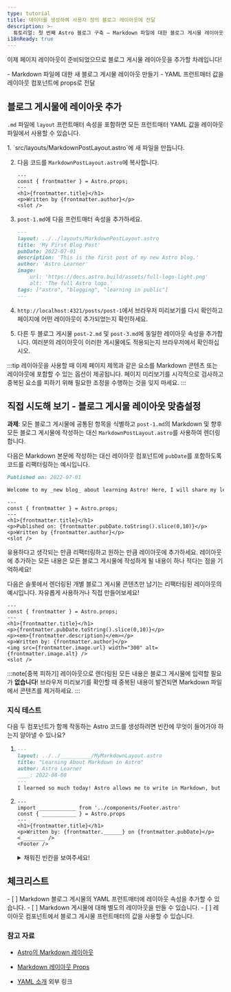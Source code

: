 ```yaml
---
type: tutorial
title: 데이터를 생성하여 사용자 정의 블로그 레이아웃에 전달
description: >-
  튜토리얼: 첫 번째 Astro 블로그 구축 — Markdown 파일에 대한 블로그 게시물 레이아웃을 생성하고 프런트매터 값을 props로 전달합니다.
i18nReady: true
---
```



이제 페이지 레이아웃이 준비되었으므로 블로그 게시물 레이아웃을 추가할 차례입니다!

<PreCheck>
  - Markdown 파일에 대한 새 블로그 게시물 레이아웃 만들기
  - YAML 프런트매터 값을 레이아웃 컴포넌트에 props로 전달
</PreCheck>

## 블로그 게시물에 레이아웃 추가

`.md` 파일에 `layout` 프런트매터 속성을 포함하면 모든 프런트매터 YAML 값을 레이아웃 파일에서 사용할 수 있습니다.

<Steps>
1. `src/layouts/MarkdownPostLayout.astro`에 새 파일을 만듭니다.

2. 다음 코드를 `MarkdownPostLayout.astro`에 복사합니다.

    ```astro title="src/layouts/MarkdownPostLayout.astro"
    ---
    const { frontmatter } = Astro.props;
    ---
    <h1>{frontmatter.title}</h1>
    <p>Written by {frontmatter.author}</p>
    <slot />
    ```

3. `post-1.md`에 다음 프런트매터 속성을 추가하세요.

    ```markdown title="src/pages/posts/post-1.md" ins={2}
    ---
    layout: ../../layouts/MarkdownPostLayout.astro
    title: 'My First Blog Post'
    pubDate: 2022-07-01
    description: 'This is the first post of my new Astro blog.'
    author: 'Astro Learner'
    image:
        url: 'https://docs.astro.build/assets/full-logo-light.png' 
        alt: 'The full Astro logo.'
    tags: ["astro", "blogging", "learning in public"]
    ---
    ```

4. `http://localhost:4321/posts/post-1`에서 브라우저 미리보기를 다시 확인하고 페이지에 어떤 레이아웃이 추가되었는지 확인하세요.

5. 다른 두 블로그 게시물 `post-2.md` 및 `post-3.md`에 동일한 레이아웃 속성을 추가합니다. 여러분의 레이아웃이 이러한 게시물에도 적용되는지 브라우저에서 확인하십시오.
</Steps>

:::tip
레이아웃을 사용할 때 이제 페이지 제목과 같은 요소를 Markdown 콘텐츠 또는 레이아웃에 포함할 수 있는 옵션이 제공됩니다. 페이지 미리보기를 시각적으로 검사하고 중복된 요소를 피하기 위해 필요한 조정을 수행하는 것을 잊지 마세요.
:::

<Box icon="puzzle-piece">

## 직접 시도해 보기 - 블로그 게시물 레이아웃 맞춤설정

**과제**: 모든 블로그 게시물에 공통된 항목을 식별하고 `post-1.md`의 Markdown 및 향후 모든 블로그 게시물에 작성하는 대신 `MarkdownPostLayout.astro`를 사용하여 렌더링합니다.

다음은 Markdown 본문에 작성하는 대신 레이아웃 컴포넌트에 `pubDate`를 포함하도록 코드를 리팩터링하는 예시입니다.

```markdown title="src/pages/posts/post-1.md" del={1}
Published on: 2022-07-01

Welcome to my _new blog_ about learning Astro! Here, I will share my learning journey as I build a new website.
```

```astro title="src/layouts/MarkdownPostLayout.astro" ins={5}
---
const { frontmatter } = Astro.props;
---
<h1>{frontmatter.title}</h1>
<p>Published on: {frontmatter.pubDate.toString().slice(0,10)}</p>
<p>Written by {frontmatter.author}</p>
<slot />
```

유용하다고 생각되는 만큼 리팩터링하고 원하는 만큼 레이아웃에 추가하세요. 레이아웃에 추가하는 모든 내용은 모든 블로그 게시물에 작성하게 될 내용이 하나 적다는 점을 기억하세요!

다음은 슬롯에서 렌더링된 개별 블로그 게시물 콘텐츠만 남기는 리팩터링된 레이아웃의 예시입니다. 자유롭게 사용하거나 직접 만들어보세요!

```astro title="src/layouts/MarkdownPostLayout.astro"
---
const { frontmatter } = Astro.props;
---
<h1>{frontmatter.title}</h1>
<p>{frontmatter.pubDate.toString().slice(0,10)}</p>
<p><em>{frontmatter.description}</em></p>
<p>Written by: {frontmatter.author}</p>
<img src={frontmatter.image.url} width="300" alt={frontmatter.image.alt} />
<slot />
```
</Box>

:::note[중복 피하기]
레이아웃으로 렌더링된 모든 내용은 블로그 게시물에 입력할 필요가 **없습니다**! 브라우저 미리보기를 확인할 때 중복된 내용이 발견되면 Markdown 파일에서 콘텐츠를 제거하세요.
:::

<Box icon="question-mark">

### 지식 테스트

다음 두 컴포넌트가 함께 작동하는 Astro 코드를 생성하려면 빈칸에 무엇이 들어가야 하는지 알아낼 수 있나요?

1.  ```markdown title="src/pages/posts/learning-astro.md"
    ---
    layout: ../../__________/MyMarkdownLayout.astro
    title: "Learning About Markdown in Astro"
    author: Astro Learner
    ____: 2022-08-08
    ---
    I learned so much today! Astro allows me to write in Markdown, but also use variables from the frontmatter. I can even access those values in an Astro layout component.
    ```

2.  ```astro title="src/layouts/MyMarkdownLayout.astro"
    ---
    import ____________ from '../components/Footer.astro'
    const { ___________ } = Astro.props
    ---
    <h1>{frontmatter.title}</h1>
    <p>Written by: {frontmatter.______} on {frontmatter.pubDate}</p>
    < _______ />
    <Footer />
    ```
    <details>
        <summary>채워진 빈칸을 보여주세요!</summary>

        1.  ```markdown title="src/pages/posts/learning-astro.md" "layouts" "pubDate"
            ---
            layout: ../../layouts/MyMarkdownLayout.astro
            title: "Learning About Markdown in Astro"
            author: Astro Learner
            pubDate: 2022-08-08
            ---
            I learned so much today! Astro allows me to write in Markdown, but also use variables from the frontmatter. I can even access those values in an Astro layout component.
            ```

        2.  ```astro title="src/layouts/MyMarkdownLayout.astro" " Footer " " frontmatter " "author" "slot"
            ---
            import Footer from '../components/Footer.astro'
            const { frontmatter } = Astro.props
            ---
            <h1>{frontmatter.title}</h1>
            <p>Written by: {frontmatter.author} on {frontmatter.pubDate}</p>
            <slot />
            <Footer />
            ```
    </details>
</Box>

<Box icon="check-list">

## 체크리스트

<Checklist>
- [ ] Markdown 블로그 게시물의 YAML 프런트매터에 레이아웃 속성을 추가할 수 있습니다.
- [ ] Markdown 게시물에 대해 별도의 레이아웃을 만들 수 있습니다.
- [ ] 레이아웃 컴포넌트에서 블로그 게시물 프런트매터의 값을 사용할 수 있습니다.
</Checklist>

</Box>

### 참고 자료

- [Astro의 Markdown 레이아웃](/ko/guides/markdown-content/#프런트매터-layout)

- [Markdown 레이아웃 Props](/ko/basics/layouts/#markdown-레이아웃-props)

- [YAML 소개](https://dev.to/paulasantamaria/introduction-to-yaml-125f) <Badge>외부 링크</Badge>
